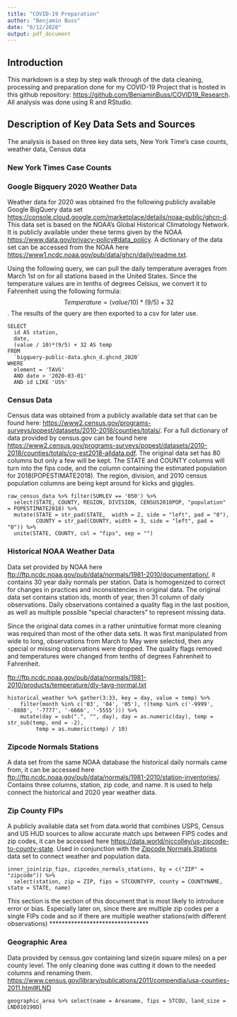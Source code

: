 ---
title: "COVID-19 Preparation"
author: "Benjamin Buss"
date: "6/12/2020"
output: pdf_document
---

## Introduction

This markdown is a step by step walk through of the data cleaning, processing and preparation done for my COVID-19 Project that is hosted in this github repository: <https://github.com/BenjaminBuss/COVID19_Research>. All analysis was done using R and RStudio. 


## Description of Key Data Sets and Sources

The analysis is based on three key data sets, New York Time's case counts, weather data, Census data

### New York Times Case Counts




### Google Bigquery 2020 Weather Data

Weather data for 2020 was obtained fro the following publicly available Google BigQuery data set <https://console.cloud.google.com/marketplace/details/noaa-public/ghcn-d>. This data set is based on the NOAA's Global Historical Climatology Network. It is publicly available under these terms given by the NOAA <https://www.data.gov/privacy-policy#data_policy>. A dictionary of the data set can be accessed from the NOAA here <https://www1.ncdc.noaa.gov/pub/data/ghcn/daily/readme.txt>. 

Using the following query, we can pull the daily temperature averages from March 1st on for all stations based in the United States. Since the temperature values are in tenths of degrees Celsius, we convert it to Fahrenheit using the following formula:
$$Temperature = ( value / 10 ) * ( 9 / 5 ) + 32 $$. The results of the query are then exported to a csv for later use.

```
SELECT 
  id AS station, 
  date, 
  (value / 10)*(9/5) + 32 AS temp 
FROM 
  `bigquery-public-data.ghcn_d.ghcnd_2020` 
WHERE 
  element = 'TAVG' 
  AND date > '2020-03-01' 
  AND id LIKE 'US%'
```


### Census Data

Census data was obtained from a publicly available data set that can be found here: <https://www2.census.gov/programs-surveys/popest/datasets/2010-2018/counties/totals/>. For a full dictionary of data provided by census.gov can be found here <https://www2.census.gov/programs-surveys/popest/datasets/2010-2018/counties/totals/co-est2018-alldata.pdf>. The original data set has 80 columns but only a few will be kept. The STATE and COUNTY columns will turn into the fips code, and the column containing the estimated population for 2018(POPESTIMATE2018). The region, division, and 2010 census population columns are being kept around for kicks and giggles.

```
raw_census_data %>% filter(SUMLEV == '050') %>% 
  select(STATE, COUNTY, REGION, DIVISION, CENSUS2010POP, "population" = POPESTIMATE2018) %>% 
  mutate(STATE = str_pad(STATE,  width = 2, side = "left", pad = "0"), 
         COUNTY = str_pad(COUNTY, width = 3, side = "left", pad = "0")) %>% 
  unite(STATE, COUNTY, col = "fips", sep = "")
```


### Historical NOAA Weather Data

Data set provided by NOAA here <ftp://ftp.ncdc.noaa.gov/pub/data/normals/1981-2010/documentation/>, it contains 30 year daily normals per station. Data is homogenized to correct for changes in practices and inconsistencies in original data. The original data set contains station ids, month of year, then 31 column of daily observations. Daily observations contained a quality flag in the last position, as well as multiple possible "special characters" to represent missing data.

Since the original data comes in a rather unintuitive format more cleaning was required than most of the other data sets.  It was first manipulated from wide to long, observations from March to May were selected, then any special or missing observations were dropped. The quality flags removed and temperatures were changed from tenths of degrees Fahrenheit to Fahrenheit.

<ftp://ftp.ncdc.noaa.gov/pub/data/normals/1981-2010/products/temperature/dly-tavg-normal.txt>

```
historical_weather %>% gather(3:33, key = day, value = temp) %>%
    filter(month %in% c('03', '04', '05'), !(temp %in% c('-9999', '-8888', '-7777', '-6666', '-5555'))) %>%
    mutate(day = sub(".", "", day), day = as.numeric(day), temp = str_sub(temp, end = -2),
         temp = as.numeric(temp) / 10)
```


### Zipcode Normals Stations

A data set from the same NOAA database the historical daily normals came from, it can be accessed here <ftp://ftp.ncdc.noaa.gov/pub/data/normals/1981-2010/station-inventories/>. Contains three columns, station, zip code, and name. It is used to help connect the historical and 2020 year weather data.


### Zip County FIPs

A publicly available data set from data.world that combines USPS, Census and US HUD sources to allow accurate match ups between FIPS codes and zip codes, it can be accessed here <https://data.world/niccolley/us-zipcode-to-county-state>. Used in conjunction with the [Zipcode Normals Stations](#Zipcode Normals Stations) data set to connect weather and population data.

```
inner_join(zip_fips, zipcodes_normals_stations, by = c("ZIP" = "zipcode")) %>% 
  select(station, zip = ZIP, fips = STCOUNTYFP, county = COUNTYNAME, state = STATE, name)
```

This section is the section of this document that is most likely to introduce error or bias. Especially later on, since there are multiple zip codes per a single FIPs code and so if there are multiple weather stations(with different observations) ********************************


### Geographic Area

Data provided by census.gov containing land size(in square miles) on a per county level. The only cleaning done was cutting it down to the needed columns and renaming them. <https://www.census.gov/library/publications/2011/compendia/usa-counties-2011.html#LND>

```
geographic_area %>% select(name = Areaname, fips = STCOU, land_size = LND010190D)
```

